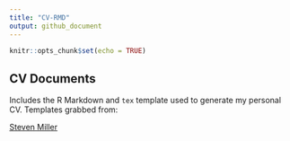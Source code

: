 ```yaml
---
title: "CV-RMD"
output: github_document
---
```


```r
knitr::opts_chunk$set(echo = TRUE)
```

## CV Documents

Includes the R Markdown and `tex` template used to generate my personal CV. Templates grabbed from:

[Steven Miller](https://github.com/svmiller/svm-r-markdown-templates)


